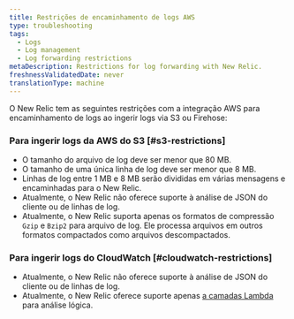 ```yaml
---
title: Restrições de encaminhamento de logs AWS
type: troubleshooting
tags:
  - Logs
  - Log management
  - Log forwarding restrictions
metaDescription: Restrictions for log forwarding with New Relic.
freshnessValidatedDate: never
translationType: machine
---
```


O New Relic tem as seguintes restrições com a integração AWS para encaminhamento de logs ao ingerir logs via S3 ou Firehose:

### Para ingerir logs da AWS do S3 [#s3-restrictions]

* O tamanho do arquivo de log deve ser menor que 80 MB.
* O tamanho de uma única linha de log deve ser menor que 8 MB.
* Linhas de log entre 1 MB e 8 MB serão divididas em várias mensagens e encaminhadas para o New Relic.
* Atualmente, o New Relic não oferece suporte à análise de JSON do cliente ou de linhas de log.
* Atualmente, o New Relic suporta apenas os formatos de compressão `Gzip` e `Bzip2` para arquivo de log. Ele processa arquivos em outros formatos compactados como arquivos descompactados.

### Para ingerir logs do CloudWatch [#cloudwatch-restrictions]

* Atualmente, o New Relic não oferece suporte à análise de JSON do cliente ou de linhas de log.
* Atualmente, o New Relic oferece suporte apenas [a camadas Lambda](https://github.com/newrelic/newrelic-lambda-layers) para análise lógica.